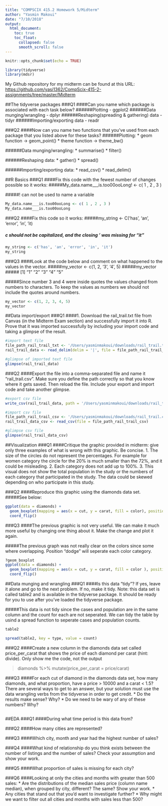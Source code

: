 ```yaml
---
title: "COMPSCIX 415.2 Homework 5/Midterm"
author: "Yasmin Makoui"
date: "7/10/2018"
output: 
  html_document: 
    toc: true
    toc_float:
      collapsed: false
      smooth_scroll: false
---
```


```r
knitr::opts_chunk$set(echo = TRUE)
```

```r
library(tidyverse)
library(mdsr)
```

My Github repository for my midterm can be found at this URL: [https://github.com/yasi1362/CompScix-415-2-assignments/tree/master/Midterm](https://github.com/yasi1362/CompScix-415-2-assignments/tree/master/Midterm)

##The tidyverse packages
###Q1 
####Can you name which package is associated with each task below?
######Plotting - ggplot2
######Data munging/wrangling - dplyr 
######Reshaping(spreading & gathering) data - tidyr
######Importing/exporting data - readr

###Q2 
####Now can you name two functions that you’ve used from each package that you listed above for these tasks?
######Plotting: 
  * geom function -> geom_point()
  * theme function -> theme_bw()
  
######Data munging/wrangling:
  * summarise()
  * filter()

######Reshaping data:
  * gather()
  * spread()

######Importing/exporting data:
  * read_csv()
  * read_delim()

##R Basics
###Q1
####Fix this code with the fewest number of changes possible so it works:
#####My_data.name___is.too00ooLong! <- c( 1 , 2 , 3 )

#####! can not be used to name a variable
  
```r
My_data.name___is.too00ooLong <- c( 1 , 2 , 3 )
My_data.name___is.too00ooLong
```
###Q2
####Fix this code so it works:
#####my_string <- C('has', 'an', 'error', 'in', 'it)

##### c should not be capitalized, and the closing ' was missing for "it"
  
```r
my_string <- c('has', 'an', 'error', 'in', 'it')
my_string
```

###Q3
####Look at the code below and comment on what happened to the values in the vector.
#####my_vector <- c(1, 2, '3', '4', 5)
#####my_vector
##### [1] "1" "2" "3" "4" "5"

#####Since number 3 and 4 were inside quotes the values changed from numbers to characters. To keep the values as numbers we should not include the quotes around numbers.
```r
my_vector <- c(1, 2, 3, 4, 5)
my_vector
```

##Data import/export
###Q1
####1. Download the rail_trail.txt file from Canvas (in the Midterm Exam section) and successfully import it into R. Prove that it was imported successfully by including your import code and taking a glimpse of the result.
```r
#import text file
file_path_rail_trail_txt <- '/Users/yasminmakoui/downloads/rail_trail.txt'
rail_trail_data <- read_delim(delim = '|', file = file_path_rail_trail_txt)

#glimpse of imported text file
glimpse(rail_trail_data)
```


###Q2
####Export the file into a comma-separated file and name it “rail_trail.csv”. Make sure you define the path correctly so that you know where it gets saved. Then reload the file. Include your export and import code and take another glimpse.
```r
#export csv file 
write_csv(rail_trail_data, path = '/Users/yasminmakoui/downloads/rail_trail.csv')

#import csv file
file_path_rail_trail_csv <- '/Users/yasminmakoui/downloads/rail_trail.csv'
rail_trail_data_csv <- read_csv(file = file_path_rail_trail_csv)

#glimpse csv file
glimpse(rail_trail_data_csv)
```

##Visualization
###Q1
####Critique the graphic provided in midterm: give only three examples of what is wrong with this graphic. Be concise.
  1. The size of the circles do not represent the percentages. For example for women category the circle for the 20% is much smaller than the 72%, and it could be misleading.
  2. Each category does not add up to 100%.
  3. This visual does not show the total population in the study or the numbers of each category that participated in the study. The data could be skewed depending on who participate in this study.
  
###Q2
####Reproduce this graphic using the diamonds data set.
#####See below:
```r
ggplot(data = diamonds) +
  geom_boxplot(mapping = aes(x = cut, y = carat, fill = color), position = "identity") + xlab("CUT OF DIAMOND") + ylab("CARAT OF DIAMOND") +
  coord_flip() 
```

###Q3
####The previous graphic is not very useful. We can make it much more useful by changing one thing about it. Make the change and plot it again.

#####The previous graph was not really clear on the colors since some where overlapping. Position "dodge" will seperate each color category.
```r
?geom_boxplot
ggplot(data = diamonds) +
  geom_boxplot(mapping = aes(x = cut, y = carat, fill = color ), position = "dodge") + xlab("CUT OF DIAMOND") + ylab("CARAT OF DIAMOND") +
  coord_flip() 
```

##Data munging and wrangling
###Q1
####Is this data “tidy”? If yes, leave it alone and go to the next problem. If no, make it tidy. Note: this data set is called table2 and is available in the tidyverse package. It should be ready for you to use after you’ve loaded the tidyverse package.

#####This data is not tidy since the cases and population are in the same column and the count for each are not seperated. We can tidy the table by usind a spread function to seperate cases and population counts.
```r
table2

spread(table2, key = type, value = count)
```

###Q2
####Create a new column in the diamonds data set called price_per_carat that shows the price of each diamond per carat (hint: divide). Only show me the code, not the output

> diamonds %>% mutate(price_per_carat = price/carat)

###Q3
####For each cut of diamond in the diamonds data set, how many diamonds, and what proportion, have a price > 10000 and a carat < 1.5? There are several ways to get to an answer, but your solution must use the data wrangling verbs from the tidyverse in order to get credit.
  * Do the results make sense? Why?
  * Do we need to be wary of any of these numbers? Why?
  
```r

```

##EDA
###Q1
####During what time period is this data from?

###Q2
####How many cities are represented?

###Q3
####Which city, month and year had the highest number of sales?

###Q4
####What kind of relationship do you think exists between the number of listings and the number of sales? Check your assumption and show your work.

###Q5
####What proportion of sales is missing for each city?

###Q6
####Looking at only the cities and months with greater than 500 sales:
  * Are the distributions of the median sales price (column name median), when grouped by city, different? The same? Show your work.
  * Any cities that stand out that you’d want to investigate further?
  * Why might we want to filter out all cities and months with sales less than 500?



